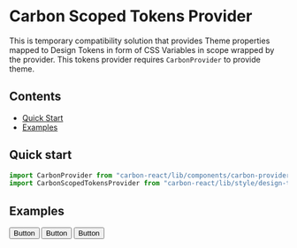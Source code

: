 


<Meta title="Carbon Scoped Tokens Provider" />

# Carbon Scoped Tokens Provider

This is temporary compatibility solution that provides Theme properties mapped to Design Tokens in form of CSS Variables in scope wrapped by the provider. This tokens provider requires `CarbonProvider` to provide theme.

## Contents

- [Quick Start](#quick-start)
- [Examples](#examples)

## Quick start

```javascript
import CarbonProvider from "carbon-react/lib/components/carbon-provider";
import CarbonScopedTokensProvider from "carbon-react/lib/style/design-tokens/carbon-scoped-tokens-provider";
```

## Examples

<Preview>
    <Story name="default">
        <CarbonProvider>
            <CarbonScopedTokensProvider>
                <Button buttonType="primary">Button</Button>
            </CarbonScopedTokensProvider>
        </CarbonProvider>
    </Story>
</Preview>

<Preview>
    <Story name="mixing">
        <CarbonProvider theme={aegeanTheme}>
            <CarbonScopedTokensProvider>
                <Button buttonType="primary">Button</Button>
            </CarbonScopedTokensProvider>
        </CarbonProvider>
        <CarbonProvider theme={sageTheme}>
            <CarbonScopedTokensProvider>
                <Button buttonType="primary">Button</Button>
            </CarbonScopedTokensProvider>
        </CarbonProvider>
    </Story>
</Preview>
